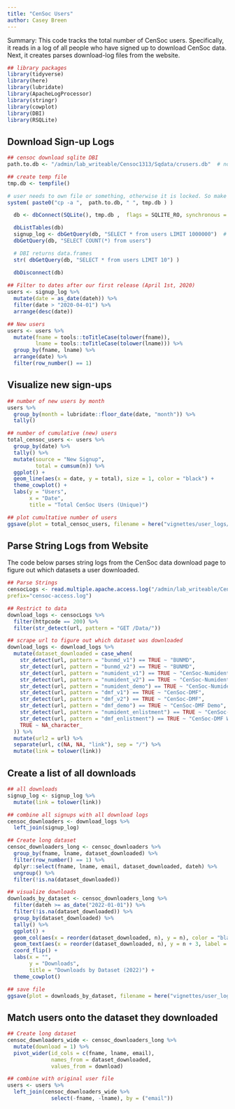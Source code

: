 ```yaml
---
title: "CenSoc Users"
author: Casey Breen
---
```


Summary: This code tracks the total number of CenSoc users. Specifically, it reads in a log of all people who have signed up to download CenSoc data. Next, it creates parses download-log files from the website. 

```r
## library packages
library(tidyverse)
library(here)
library(lubridate)
library(ApacheLogProcessor)
library(stringr)
library(cowplot)
library(DBI)
library(RSQLite)
```


## Download Sign-up Logs 

```r
## censoc download sqlite DBI
path.to.db <- "/admin/lab_writeable/Censoc1313/Sqdata/crusers.db"  # not renamed from Creles project

## create temp file 
tmp.db <- tempfile()

# user needs to own file or something, otherwise it is locked. So make a copy
system( paste0("cp -a ",  path.to.db, " ", tmp.db ) )

  db <- dbConnect(SQLite(), tmp.db ,  flags = SQLITE_RO, synchronous = NULL)

  dbListTables(db)
  signup_log <- dbGetQuery(db, "SELECT * from users LIMIT 1000000")  # records are transactions, not unique users
  dbGetQuery(db, "SELECT COUNT(*) from users")

  # DBI returns data.frames
  str( dbGetQuery(db, "SELECT * from users LIMIT 10") )

  dbDisconnect(db)
  
## Filter to dates after our first release (April 1st, 2020)
users <- signup_log %>% 
  mutate(date = as_date(dateh)) %>% 
  filter(date > "2020-04-01") %>% 
  arrange(desc(date))

## New users
users <- users %>% 
  mutate(fname = tools::toTitleCase(tolower(fname)),
         lname = tools::toTitleCase(tolower(lname))) %>% 
  group_by(fname, lname) %>% 
  arrange(date) %>% 
  filter(row_number() == 1)
```

## Visualize new sign-ups 

```r
## number of new users by month
users %>% 
  group_by(month = lubridate::floor_date(date, "month")) %>%
  tally()

## number of cumulative (new) users
total_censoc_users <- users %>% 
  group_by(date) %>% 
  tally() %>% 
  mutate(source = "New Signup",
         total = cumsum(n)) %>% 
  ggplot() + 
  geom_line(aes(x = date, y = total), size = 1, color = "black") + 
  theme_cowplot() + 
  labs(y = "Users",
       x = "Date",
       title = "Total CenSoc Users (Unique)")

## plot cumultative number of users 
ggsave(plot = total_censoc_users, filename = here("vignettes/user_logs/figs/total_censoc_users.png"), height = 4, width = 6)
```

## Parse String Logs from Website 

The code below parses string logs from the CenSoc data download page to figure out which datasets a user downloaded. 

```r
## Parse Strings 
censocLogs <- read.multiple.apache.access.log("/admin/lab_writeable/Censoc1313/Weblogs/",
prefix="censoc-access.log")

## Restrict to data 
download_logs <- censocLogs %>% 
  filter(httpcode == 200) %>% 
  filter(str_detect(url, pattern = "GET /Data/"))

## scrape url to figure out which dataset was downloaded 
download_logs <- download_logs %>% 
  mutate(dataset_downloaded = case_when(
    str_detect(url, pattern = "bunmd_v1") == TRUE ~ "BUNMD",
    str_detect(url, pattern = "bunmd_v2") == TRUE ~ "BUNMD",
    str_detect(url, pattern = "numident_v1") == TRUE ~ "CenSoc-Numident",
    str_detect(url, pattern = "numident_v2") == TRUE ~ "CenSoc-Numident",
    str_detect(url, pattern = "numident_demo") == TRUE ~ "CenSoc-Numident Demo",
    str_detect(url, pattern = "dmf_v1") == TRUE ~ "CenSoc-DMF",
    str_detect(url, pattern = "dmf_v2") == TRUE ~ "CenSoc-DMF",
    str_detect(url, pattern = "dmf_demo") == TRUE ~ "CenSoc-DMF Demo",
    str_detect(url, pattern = "numident_enlistment") == TRUE ~ "CenSoc-Numident WWII Enlistment",
    str_detect(url, pattern = "dmf_enlistment") == TRUE ~ "CenSoc-DMF WWII Enlistment",  
    TRUE ~ NA_character_
  )) %>% 
  mutate(url2 = url) %>% 
  separate(url, c(NA, NA, "link"), sep = "/") %>% 
  mutate(link = tolower(link))
```

## Create a list of all downloads

```r
## all downloads 
signup_log <- signup_log %>% 
  mutate(link = tolower(link))

## combine all signups with all download logs
censoc_downloaders <- download_logs %>% 
  left_join(signup_log) 

## Create long dataset
censoc_downloaders_long <- censoc_downloaders %>% 
  group_by(fname, lname, dataset_downloaded) %>% 
  filter(row_number() == 1) %>% 
  dplyr::select(fname, lname, email, dataset_downloaded, dateh) %>% 
  ungroup() %>% 
  filter(!is.na(dataset_downloaded)) 

## visualize downloads 
downloads_by_dataset <- censoc_downloaders_long %>% 
  filter(dateh >= as_date("2022-01-01")) %>% 
  filter(!is.na(dataset_downloaded)) %>% 
  group_by(dataset_downloaded) %>% 
  tally() %>% 
  ggplot() + 
  geom_col(aes(x = reorder(dataset_downloaded, n), y = n), color = "black", fill = "grey") + 
  geom_text(aes(x = reorder(dataset_downloaded, n), y = n + 3, label = n), color = "black") + 
  coord_flip() + 
  labs(x = "",                                                     
       y = "Downloads",
       title = "Downloads by Dataset (2022)") + 
  theme_cowplot()

## save file 
ggsave(plot = downloads_by_dataset, filename = here("vignettes/user_logs/figs/downloads_by_dataset.png"), height = 5, width = 9)
```

## Match users onto the dataset they downloaded 

```r
## Create long dataset 
censoc_downloaders_wide <- censoc_downloaders_long %>% 
  mutate(download = 1) %>% 
  pivot_wider(id_cols = c(fname, lname, email),
              names_from = dataset_downloaded, 
              values_from = download)

## combine with original user file
users <- users %>% 
  left_join(censoc_downloaders_wide %>% 
              select(-fname, -lname), by = ("email")) 

```


























